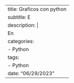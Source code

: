 ---
title: Graficos con python
subtitle: E
description: |
  En 
categories:
  - Python
tags:
  - Python
date: "06/29/2023"
---